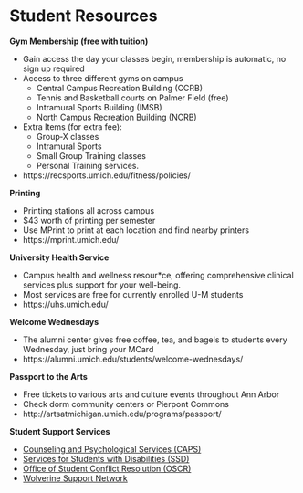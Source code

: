 # Student Resources

**Gym Membership (free with tuition)**

* Gain access the day your classes begin, membership is automatic, no sign up required	
* Access to three different gyms on campus
  * Central Campus Recreation Building (CCRB)
  * Tennis and Basketball courts on Palmer Field (free)
  * Intramural Sports Building (IMSB)
  * North Campus Recreation Building (NCRB)
* Extra Items (for extra fee):
  * Group‑X classes
  * Intramural Sports
  * Small Group Training classes 
  * Personal Training services.
* https://recsports.umich.edu/fitness/policies/ 


**Printing**

* Printing stations all across campus
* $43 worth of printing per semester
* Use MPrint to print at each location and find nearby printers
* https://mprint.umich.edu/ 


**University Health Service**

* Campus health and wellness resour*ce, offering comprehensive clinical services plus support for your well-being. 
* Most services are free for currently enrolled U-M students
* https://uhs.umich.edu/ 


**Welcome Wednesdays**

* The alumni center gives free coffee, tea, and bagels to students every Wednesday, just bring your MCard
* https://alumni.umich.edu/students/welcome-wednesdays/ 


**Passport to the Arts**

* Free tickets to various arts and culture events throughout Ann Arbor
* Check dorm community centers or Pierpont Commons
* http://artsatmichigan.umich.edu/programs/passport/ 


**Student Support Services**

* [Counseling and Psychological Services (CAPS)](https://caps.umich.edu/)
* [Services for Students with Disabilities (SSD)](https://ssd.umich.edu/)
* [Office of Student Conflict Resolution (OSCR)](https://oscr.umich.edu/)
* [Wolverine Support Network](https://www.umichwsn.org/)
